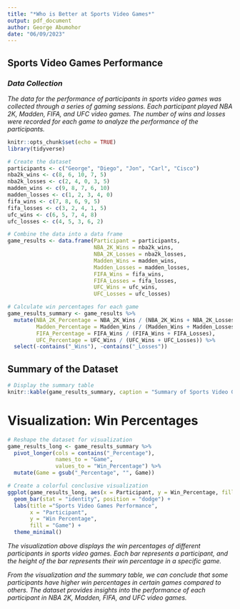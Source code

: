 ```yaml
---
title: "*Who is Better at Sports Video Games*"
output: pdf_document
author: George Abumohor
date: "06/09/2023"
---
```

##  Sports Video Games Performance

### *Data Collection*

*The data for the performance of participants in sports video games was collected through a series of gaming sessions. Each participant played NBA 2K, Madden, FIFA, and UFC video games. The number of wins and losses were recorded for each game to analyze the performance of the participants.*
```r
knitr::opts_chunk$set(echo = TRUE)
library(tidyverse)

# Create the dataset
participants <- c("George", "Diego", "Jon", "Carl", "Cisco")
nba2k_wins <- c(8, 6, 10, 7, 5)
nba2k_losses <- c(2, 4, 0, 3, 5)
madden_wins <- c(9, 8, 7, 6, 10)
madden_losses <- c(1, 2, 3, 4, 0)
fifa_wins <- c(7, 8, 6, 9, 5)
fifa_losses <- c(3, 2, 4, 1, 5)
ufc_wins <- c(6, 5, 7, 4, 8)
ufc_losses <- c(4, 5, 3, 6, 2)

# Combine the data into a data frame
game_results <- data.frame(Participant = participants,
                           NBA_2K_Wins = nba2k_wins,
                           NBA_2K_Losses = nba2k_losses,
                           Madden_Wins = madden_wins,
                           Madden_Losses = madden_losses,
                           FIFA_Wins = fifa_wins,
                           FIFA_Losses = fifa_losses,
                           UFC_Wins = ufc_wins,
                           UFC_Losses = ufc_losses)

# Calculate win percentages for each game
game_results_summary <- game_results %>%
  mutate(NBA_2K_Percentage = NBA_2K_Wins / (NBA_2K_Wins + NBA_2K_Losses),
         Madden_Percentage = Madden_Wins / (Madden_Wins + Madden_Losses),
         FIFA_Percentage = FIFA_Wins / (FIFA_Wins + FIFA_Losses),
         UFC_Percentage = UFC_Wins / (UFC_Wins + UFC_Losses)) %>%
  select(-contains("_Wins"), -contains("_Losses"))

```

## Summary of the Dataset


```r
# Display the summary table
knitr::kable(game_results_summary, caption = "Summary of Sports Video Games Performance", align = "c")
```
# Visualization: Win Percentages



```r
# Reshape the dataset for visualization
game_results_long <- game_results_summary %>%
  pivot_longer(cols = contains("_Percentage"),
               names_to = "Game",
               values_to = "Win_Percentage") %>%
  mutate(Game = gsub("_Percentage", "", Game))

# Create a colorful conclusive visualization
ggplot(game_results_long, aes(x = Participant, y = Win_Percentage, fill = Game)) +
  geom_bar(stat = "identity", position = "dodge") +
  labs(title ="Sports Video Games Performance",
       x = "Participant",
       y = "Win Percentage",
       fill = "Game") +
  theme_minimal()


```




*The visualization above displays the win percentages of different participants in sports video games. Each bar represents a participant, and the height of the bar represents their win percentage in a specific game.*

*From the visualization and the summary table, we can conclude that some participants have higher win percentages in certain games compared to others. The dataset provides insights into the performance of each participant in NBA 2K, Madden, FIFA, and UFC video games.*